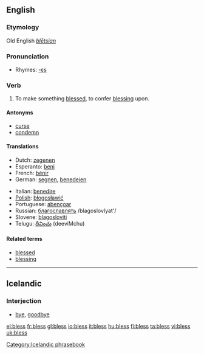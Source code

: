 ==English==
===Etymology===
Old English ''[[blētsian]]''

===Pronunciation===
*Rhymes: [[Rhymes:English:-ɛs|-ɛs]]

===Verb===
{{en-verb|bless|es}}

# To make something [[blessed]], to confer [[blessing]] upon.

====Antonyms====
*[[curse]]
*[[condemn]]

====Translations====

{{top}}
* Dutch: [[zegenen]]
* Esperanto: [[beni]]
* French: [[bénir]]
* German: [[segnen]], [[benedeien]] {{obsolete}}
{{mid}}
* Italian: [[benedire]]
* [[w:Polish language|Polish]]: [[błogosławić]]
*Portuguese: [[abençoar]]
* Russian: [[благославлять]] /blagoslovlyat'/
*Slovene: [[blagosloviti]]
*Telugu: [[దీవించు]] (deeviMchu)
{{bottom}}

====Related terms====
*[[blessed]]
*[[blessing]]

----

==Icelandic==

===Interjection===

* [[bye]], [[goodbye]]

[[Category:Icelandic phrasebook]]

[[el:bless]]
[[fr:bless]]
[[gl:bless]]
[[io:bless]]
[[it:bless]]
[[hu:bless]]
[[fi:bless]]
[[ta:bless]]
[[vi:bless]]
[[uk:bless]]